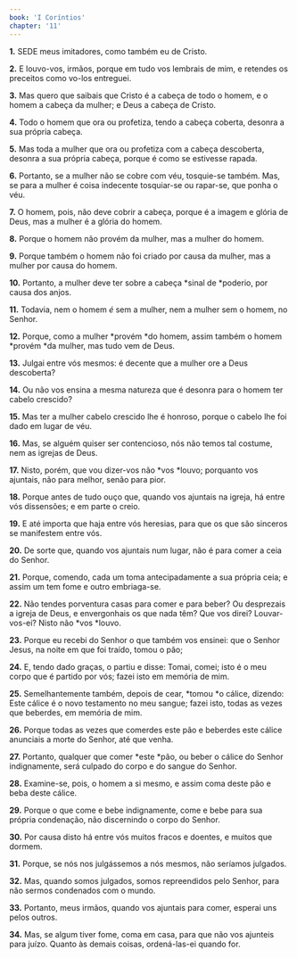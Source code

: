 ```yaml
---
book: 'I Coríntios'
chapter: '11'
---
```


**1.** SEDE meus imitadores, como também eu de Cristo.

**2.** E louvo-vos, irmãos, porque em tudo vos lembrais de mim, e retendes os preceitos como vo-los entreguei.

**3.** Mas quero que saibais que Cristo é a cabeça de todo o homem, e o homem a cabeça da mulher; e Deus a cabeça de Cristo.

**4.** Todo o homem que ora ou profetiza, tendo a cabeça coberta, desonra a sua própria cabeça.

**5.** Mas toda a mulher que ora ou profetiza com a cabeça descoberta, desonra a sua própria cabeça, porque é como se estivesse rapada.

**6.** Portanto, se a mulher não se cobre com véu, tosquie-se também. Mas, se para a mulher é coisa indecente tosquiar-se ou rapar-se, que ponha o véu.

**7.** O homem, pois, não deve cobrir a cabeça, porque é a imagem e glória de Deus, mas a mulher é a glória do homem.

**8.** Porque o homem não provém da mulher, mas a mulher do homem.

**9.** Porque também o homem não foi criado por causa da mulher, mas a mulher por causa do homem.

**10.** Portanto, a mulher deve ter sobre a cabeça *sinal de *poderio, por causa dos anjos.

**11.** Todavia, nem o homem *é* sem a mulher, nem a mulher sem o homem, no Senhor.

**12.** Porque, como a mulher *provém *do homem, assim também o homem *provém *da mulher, mas tudo vem de Deus.

**13.** Julgai entre vós mesmos: é decente que a mulher ore a Deus descoberta?

**14.** Ou não vos ensina a mesma natureza que é desonra para o homem ter cabelo crescido?

**15.** Mas ter a mulher cabelo crescido lhe é honroso, porque o cabelo lhe foi dado em lugar de véu.

**16.** Mas, se alguém quiser ser contencioso, nós não temos tal costume, nem as igrejas de Deus.

**17.** Nisto, porém, que vou dizer-vos não *vos *louvo; porquanto vos ajuntais, não para melhor, senão para pior.

**18.** Porque antes de tudo ouço que, quando vos ajuntais na igreja, há entre vós dissensões; e em parte o creio.

**19.** E até importa que haja entre vós heresias, para que os que são sinceros se manifestem entre vós.

**20.** De sorte que, quando vos ajuntais num lugar, não é para comer a ceia do Senhor.

**21.** Porque, comendo, cada um toma antecipadamente a sua própria ceia; e assim um tem fome e outro embriaga-se.

**22.** Não tendes porventura casas para comer e para beber? Ou desprezais a igreja de Deus, e envergonhais os que nada têm? Que vos direi? Louvar-vos-ei? Nisto não *vos *louvo.

**23.** Porque eu recebi do Senhor o que também vos ensinei: que o Senhor Jesus, na noite em que foi traído, tomou o pão;

**24.** E, tendo dado graças, o partiu e disse: Tomai, comei; isto é o meu corpo que é partido por vós; fazei isto em memória de mim.

**25.** Semelhantemente também, depois de cear, *tomou *o cálice, dizendo: Este cálice é o novo testamento no meu sangue; fazei isto, todas as vezes que beberdes, em memória de mim.

**26.** Porque todas as vezes que comerdes este pão e beberdes este cálice anunciais a morte do Senhor, até que venha.

**27.** Portanto, qualquer que comer *este *pão, ou beber o cálice do Senhor indignamente, será culpado do corpo e do sangue do Senhor.

**28.** Examine-se, pois, o homem a si mesmo, e assim coma deste pão e beba deste cálice.

**29.** Porque o que come e bebe indignamente, come e bebe para sua própria condenação, não discernindo o corpo do Senhor.

**30.** Por causa disto há entre vós muitos fracos e doentes, e muitos que dormem.

**31.** Porque, se nós nos julgássemos a nós mesmos, não seríamos julgados.

**32.** Mas, quando somos julgados, somos repreendidos pelo Senhor, para não sermos condenados com o mundo.

**33.** Portanto, meus irmãos, quando vos ajuntais para comer, esperai uns pelos outros.

**34.** Mas, se algum tiver fome, coma em casa, para que não vos ajunteis para juízo. Quanto às demais coisas, ordená-las-ei quando for.